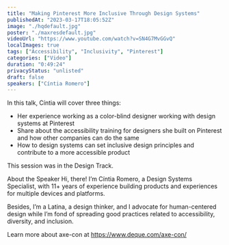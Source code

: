 ```yaml
---
title: "Making Pinterest More Inclusive Through Design Systems"
publishedAt: "2023-03-17T18:05:52Z"
image: "./hqdefault.jpg"
poster: "./maxresdefault.jpg"
videoUrl: "https://www.youtube.com/watch?v=SN4G7MvGGvQ"
localImages: true
tags: ["Accessibility", "Inclusivity", "Pinterest"]
categories: ["Video"]
duration: "0:49:24"
privacyStatus: "unlisted"
draft: false
speakers: ["Cíntia Romero"]
---
```


In this talk, Cíntia will cover three things:

- Her experience working as a color-blind designer working with design systems at Pinterest
- Share about the accessibility training for designers she built on Pinterest and how other companies can do the same
- How to design systems can set inclusive design principles and contribute to a more accessible product

This session was in the Design Track.

About the Speaker
Hi, there! I’m Cíntia Romero, a Design Systems Specialist, with 11+ years of experience building products and experiences for multiple devices and platforms.

Besides, I’m a Latina, a design thinker, and I advocate for human-centered design while I’m fond of spreading good practices related to accessibility, diversity, and inclusion.

Learn more about axe-con at https://www.deque.com/axe-con/
